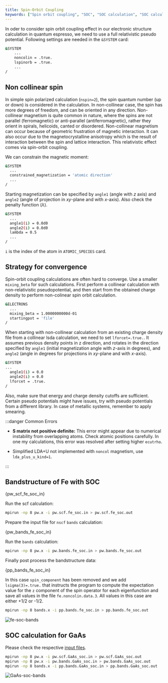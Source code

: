 ```yaml
---
title: Spin-Orbit Coupling
keywords: ["Spin orbit coupling", "SOC", "SOC calculation", "SOC calculation in DFT", "SOC calculation using Quantum Espresso", "Non collinear spin calculation", "Bandstructure calculation for GaAs"]
---
```

In oder to consider spin orbit coupling effect in our electronic structure
calculation in quantum espresso, we need to use a full relativistic pseudo
potential. Following settings are needed in the `&SYSTEM` card:

```bash
&SYSTEM
    ...
    noncolin = .true.
    lspinorb = .true.
    ...
/
```

## Non collinear spin
In simple spin polarized calculation (`nspin=2`), the spin quantum number (up or
down) is considered in the calculation. In non-collinear case, the spin has more
degrees of freedom, and can be oriented in any direction. Non-collinear
magnetism is quite common in nature, where the spins are not parallel
(ferromagnetic) or anti-parallel (antiferromagnetic), rather they orient in
spirals, helicoids, canted or disordered. Non-collinear magnetism can occur
because of geometric frustration of magnetic interaction. It can also occur due
to the magnetocrystalline anisotropy which is the result of interaction between
the spin and lattice interaction. This relativistic effect comes via spin-orbit
coupling.

We can constrain the magnetic moment:
```bash
&SYSTEM
  ...
  constrained_magnetization = 'atomic direction'
  ...
/
```

Starting magnetization can be specified by `angle1` (angle with $z$ axis) and
`angle2` (angle of projection in $xy$-plane and with $x$-axis). Also check the
penalty function ($\lambda$).
```bash
&SYSTEM
  ...
  angle1(i) = 0.0d0
  angle2(i) = 0.0d0
  lambda = 0.5
  ...
/
```

`i` is the index of the atom in `ATOMIC_SPECIES` card.


## Strategy for convergence
Spin-orbit coupling calculations are often hard to converge. Use a smaller
`mixing_beta` for such calculations. First perform a collinear calculation with
non-relativistic pseudopotential, and then start from the obtained charge
density to perform non-colinear spin orbit calculation.

```bash
&ELECTRONS
  ...
  mixing_beta = 1.0000000000d-01
  startingpot = 'file'
/
```

When starting with non-collinear calculation from an existing charge density
file from a collinear lsda calculation, we need to set `lforcet=.true.`. It
assumes previous density points in z direction, and rotates in the direction
specified by `angle1` (initial magnetization angle with $z$-axis in degrees),
and `angle2` (angle in degrees for projections in $xy$-plane and with $x$-axis).
```bash
&SYSTEM
...
  angle1(i) = 0.0
  angle2(i) = 0.0
  lforcet = .true.
/
```

Also, make sure that energy and charge density cutoffs are sufficient. Certain
pseudo potentials might have issues, try with pseudo potentials from a different
library. In case of metallic systems, remember to apply smearing.

:::danger Common Errors

- **S matrix not positive definite:** This error might appear due to numerical
instability from overlapping atoms. Check atomic positions carefully. In one my
calculations, this error was resolved after setting higher `ecutrho`.

- Simplified LDA+U not implemented with `noncol` magnetism, use
`lda_plus_u_kind=1`.

:::

## Bandstructure of Fe with SOC


<CodeBlock language="bash" title="src/fe/pw.scf.fe_soc.in" showLineNumbers>{pw_scf_fe_soc_in}</CodeBlock>

Run the scf calculation:
```bash
mpirun -np 8 pw.x -i pw.scf.fe_soc.in > pw.scf.fe_soc.out
```

Prepare the input file for `nscf` `bands` calculation:


<CodeBlock language="bash" title="src/fe/pw.bands.fe_soc.in" showLineNumbers>{pw_bands_fe_soc_in}</CodeBlock>

Run the `bands` calculation:
```bash
mpirun -np 8 pw.x -i pw.bands.fe_soc.in > pw.bands.fe_soc.out
```

Finally post process the bandstructure data:


<CodeBlock language="bash" title="src/fe/pp.bands.fe_soc.in" showLineNumbers>{pp_bands_fe_soc_in}</CodeBlock>

In this case `spin_component` has been removed and we add `lsigma(3)=.true.`
that instructs the program to compute the expectation value for the `z`
component of the spin operator for each eigenfunction and save all values in
the file `fe.noncolin.data.3`. All values in this case are either +1/2 or -1/2.

```bash
mpirun -np 8 bands.x -i pp.bands.fe_soc.in > pp.bands.fe_soc.out
```

<picture>
  <source type="image/webp" srcSet={require("/img/fe-soc-bands.webp").default} />
  <img src={require("/img/fe-soc-bands.png").default} alt="fe-soc-bands" />
</picture>

## SOC calculation for GaAs

Please check the respective [input files](
https://github.com/pranabdas/espresso/tree/master/src/GaAs).

```bash
mpirun -np 8 pw.x -i pw.scf.GaAs_soc.in > pw.scf.GaAs_soc.out
mpirun -np 8 pw.x -i pw.bands.GaAs_soc.in > pw.bands.GaAs_soc.out
mpirun -np 8 bands.x -i pp.bands.GaAs_soc.in > pp.bands.GaAs_soc.out
```

<picture>
  <source type="image/webp" srcSet={require("/img/GaAs-soc-bands.webp").default} />
  <img src={require("/img/GaAs-soc-bands.png").default} alt="GaAs-soc-bands" />
</picture>
